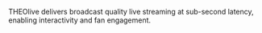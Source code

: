 THEOlive delivers broadcast quality live streaming at sub-second latency, enabling interactivity and fan engagement.
